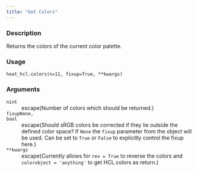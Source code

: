```yaml
---
title: "Get Colors"
---
```


### Description

Returns the colors of the current color palette.

### Usage

<pre><code class='language-python'>heat_hcl.colors(n=11, fixup=True, **kwargs)</code></pre>

### Arguments

<dl class="pyp-list param-list">
  <dt style = "white-space: nowrap; font-family: monospace; vertical-align: top">
   <code id="colorspace.palettes.heat_hcl.colors:n">n</code><code class="argument-class">int</code>
  </dt>
 <dd>escape(Number of colors which should be returned.)</dd>
  <dt style = "white-space: nowrap; font-family: monospace; vertical-align: top">
   <code id="colorspace.palettes.heat_hcl.colors:fixup">fixup</code><code class="argument-class">None, bool</code>
  </dt>
 <dd>escape(Should sRGB colors be corrected if they lie
outside the defined color space?  If `None` the `fixup`
parameter from the object will be used. Can be set to `True` or
`False` to explicitly control the fixup here.)</dd>
  <dt style = "white-space: nowrap; font-family: monospace; vertical-align: top">
   <code id="colorspace.palettes.heat_hcl.colors:**kwargs">**kwargs</code>
  </dt>
 <dd>escape(Currently allows for `rev = True` to reverse the colors and
`colorobject = 'anything'` to get HCL colors as return.)</dd>
</dl>

